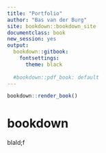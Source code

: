 ```yaml
---
title: "Portfolio"
author: "Bas van der Burg"
site: bookdown::bookdown_site
documentclass: book
new_session: yes
output:
  bookdown::gitbook: 
    fontsettings:
      theme: black
  
  #bookdown::pdf_book: default
---
```



```r
bookdown::render_book()
```

# bookdown

blald;f